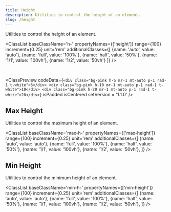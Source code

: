 ```yaml
---
title: Height
description: Utilities to control the height of an element.
slug: /height
---
```



Utilities to control the height of an element.

<ClassList 
  baseClassName='h-' 
  propertyNames={['height']} 
  range={100} 
  increment={0.25} 
  unit='rem' 
  additionalClasses={[
    {name: 'auto', value: 'auto'},
    {name: 'full', value: '100%'},
    {name: 'half', value: '50%'},
    {name: '1/1', value: '100vh'},
    {name: '1/2', value: '50vh'}
  ]} 
/>

<br />

<ClassPreview
  codeData={`<div class="bg-pink h-5 mr-1 mt-auto p-1 rad-1 t-white">5</div>
    <div class="bg-pink h-10 mr-1 mt-auto p-1 rad-1 t-white">10</div>
    <div class="bg-pink h-20 mr-1 mt-auto p-1 rad-1 t-white">20</div>`}
  isPadded
  isCentered
  setVersion = '1.1.0'
/>

## Max Height

Utilities to control the maximum height of an element.

<ClassList 
  baseClassName='max-h-' 
  propertyNames={['max-height']} 
  range={100} 
  increment={0.25} 
  unit='rem' 
  additionalClasses={[
    {name: 'auto', value: 'auto'},
    {name: 'full', value: '100%'},
    {name: 'half', value: '50%'},
    {name: '1/1', value: '100vh'},
    {name: '1/2', value: '50vh'},
  ]} 
/>

## Min Height

Utilities to control the minimum height of an element.

<ClassList 
  baseClassName='min-h-' 
  propertyNames={['min-height']} 
  range={100} 
  increment={0.25} 
  unit='rem' 
  additionalClasses={[
    {name: 'auto', value: 'auto'},
    {name: 'full', value: '100%'},
    {name: 'half', value: '50%'},
    {name: '1/1', value: '100vh'},
    {name: '1/2', value: '50vh'},
  ]} 
/>